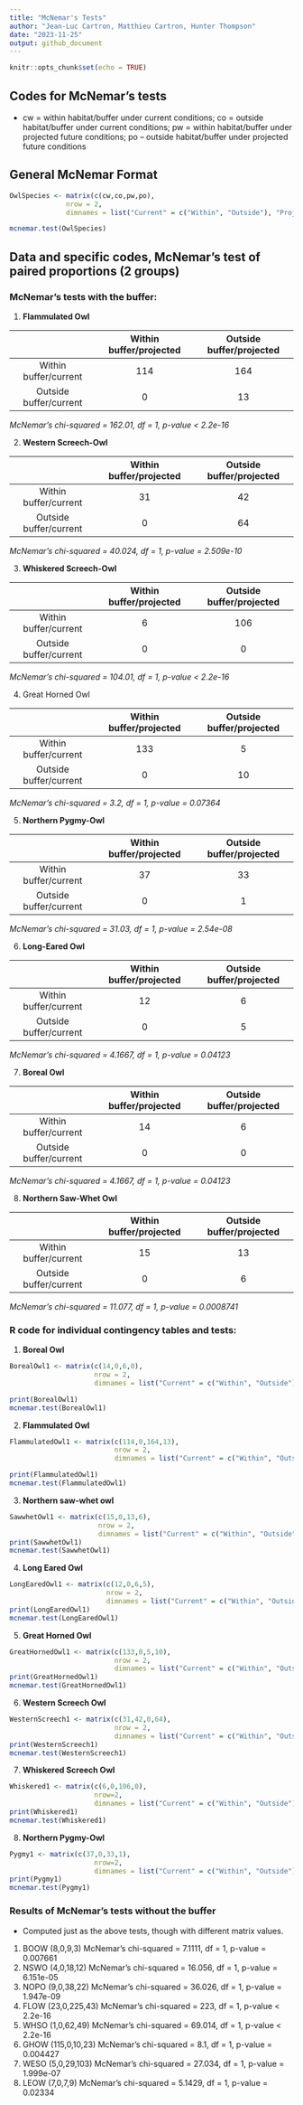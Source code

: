 ```yaml
---
title: "McNemar's Tests"
author: "Jean-Luc Cartron, Matthieu Cartron, Hunter Thompson"
date: "2023-11-25"
output: github_document
---
```


```r
knitr::opts_chunk$set(echo = TRUE)
```


## Codes for McNemar's tests

- cw = within habitat/buffer under current conditions; co = outside habitat/buffer under current conditions; pw = within habitat/buffer under projected future conditions; po – outside habitat/buffer under projected future conditions

## General McNemar Format

```r
OwlSpecies <- matrix(c(cw,co,pw,po),
              nrow = 2,
              dimnames = list("Current" = c("Within", "Outside"), "Projected" = c("Within", "Outside")))

mcnemar.test(OwlSpecies)

```

## Data and specific codes, McNemar's test of paired proportions (2 groups)



### McNemar's tests with the buffer:
  

1. **Flammulated Owl** 
  
|          | Within buffer/projected| Outside buffer/projected| 
|:----------:|:----------:|:----------:|
| Within buffer/current          |114|164|
| Outside buffer/current         |0  |13 |

*McNemar's chi-squared = 162.01, df = 1, p-value < 2.2e-16*


2. **Western Screech-Owl**

|          | Within buffer/projected| Outside buffer/projected| 
|:----------:|:----------:|:----------:|
| Within buffer/current          |31|42|
| Outside buffer/current         |0|64 |

*McNemar's chi-squared = 40.024, df = 1, p-value = 2.509e-10*


3. **Whiskered Screech-Owl**

|          | Within buffer/projected| Outside buffer/projected| 
|:----------:|:----------:|:----------:|
| Within buffer/current          |6|106|
| Outside buffer/current         |0|0|  
  
*McNemar's chi-squared = 104.01, df = 1, p-value < 2.2e-16*

4. Great Horned Owl

|          | Within buffer/projected| Outside buffer/projected| 
|:----------:|:----------:|:----------:|
| Within buffer/current          |133|5|
| Outside buffer/current         |0|10 |  

*McNemar's chi-squared = 3.2, df = 1, p-value = 0.07364*

5. **Northern Pygmy-Owl**

|          | Within buffer/projected| Outside buffer/projected| 
|:----------:|:----------:|:----------:|
| Within buffer/current          |37|33|
| Outside buffer/current         |0|1  |

*McNemar's chi-squared = 31.03, df = 1, p-value = 2.54e-08*

6. **Long-Eared Owl**

|          | Within buffer/projected| Outside buffer/projected| 
|:----------:|:----------:|:----------:|
| Within buffer/current          |12|6|
| Outside buffer/current         |0|5 |

*McNemar's chi-squared = 4.1667, df = 1, p-value = 0.04123*

7. **Boreal Owl**

|          | Within buffer/projected| Outside buffer/projected| 
|:----------:|:----------:|:----------:|
| Within buffer/current          |14|6|
| Outside buffer/current         |0|0 |

*McNemar's chi-squared = 4.1667, df = 1, p-value = 0.04123*

8. **Northern Saw-Whet Owl**

|          | Within buffer/projected| Outside buffer/projected| 
|:----------:|:----------:|:----------:|
| Within buffer/current          |15|13|
| Outside buffer/current         |0|6  |

*McNemar's chi-squared = 11.077, df = 1, p-value = 0.0008741*

### R code for individual contingency tables and tests:

1. **Boreal Owl**

```r
BorealOwl1 <- matrix(c(14,0,6,0), 
                     nrow = 2,
                     dimnames = list("Current" = c("Within", "Outside"), "Projected" = c("Within", "Outside")))

print(BorealOwl1)
mcnemar.test(BorealOwl1)
```
2. **Flammulated Owl**

```r
FlammulatedOwl1 <- matrix(c(114,0,164,13), 
                          nrow = 2,
                          dimnames = list("Current" = c("Within", "Outside"), "Projected" = c("Within", "Outside")))

print(FlammulatedOwl1)
mcnemar.test(FlammulatedOwl1)

```
3. **Northern saw-whet owl**

```r
SawwhetOwl1 <- matrix(c(15,0,13,6), 
                      nrow = 2, 
                      dimnames = list("Current" = c("Within", "Outside"), "Projected" = c("Within", "Outside")))
print(SawwhetOwl1)
mcnemar.test(SawwhetOwl1)
```

4. **Long Eared Owl**

```r
LongEaredOwl1 <- matrix(c(12,0,6,5),
                        nrow = 2,
                        dimnames = list("Current" = c("Within", "Outside"), "Projected" = c("Within", "Outside")))
print(LongEaredOwl1)
mcnemar.test(LongEaredOwl1)
```

5. **Great Horned Owl**

```r
GreatHornedOwl1 <- matrix(c(133,0,5,10), 
                          nrow = 2,
                          dimnames = list("Current" = c("Within", "Outside"), "Projected" = c("Within", "Outside")))
print(GreatHornedOwl1)
mcnemar.test(GreatHornedOwl1)
```

6. **Western Screech Owl**

```r
WesternScreech1 <- matrix(c(31,42,0,64),
                          nrow = 2,
                          dimnames = list("Current" = c("Within", "Outside"), "Projected" = c("Within", "Outside")))
print(WesternScreech1)
mcnemar.test(WesternScreech1)
```

7. **Whiskered Screech Owl**

```r
Whiskered1 <- matrix(c(6,0,106,0),
                     nrow=2,
                     dimnames = list("Current" = c("Within", "Outside"), "Projected" = c("Within", "Outside")))
print(Whiskered1)
mcnemar.test(Whiskered1)
```
8. **Northern Pygmy-Owl**

```r
Pygmy1 <- matrix(c(37,0,33,1),
                     nrow=2,
                     dimnames = list("Current" = c("Within", "Outside"), "Projected" = c("Within", "Outside")))
print(Pygmy1)
mcnemar.test(Pygmy1)
```


### Results of McNemar's tests without the buffer

- Computed just as the above tests, though with different matrix values. 

1. BOOW (8,0,9,3) McNemar's chi-squared = 7.1111, df = 1, p-value = 0.007661
2. NSWO (4,0,18,12) McNemar's chi-squared = 16.056, df = 1, p-value = 6.151e-05
3. NOPO (9,0,38,22) McNemar's chi-squared = 36.026, df = 1, p-value = 1.947e-09
4. FLOW (23,0,225,43) McNemar's chi-squared = 223, df = 1, p-value < 2.2e-16
5. WHSO (1,0,62,49) McNemar's chi-squared = 69.014, df = 1, p-value < 2.2e-16
6. GHOW (115,0,10,23) McNemar's chi-squared = 8.1, df = 1, p-value = 0.004427
7. WESO (5,0,29,103) McNemar's chi-squared = 27.034, df = 1, p-value = 1.999e-07
8. LEOW (7,0,7,9) McNemar's chi-squared = 5.1429, df = 1, p-value = 0.02334









